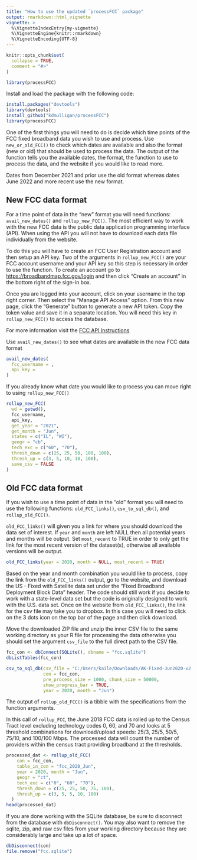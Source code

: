 ```yaml
---
title: "How to use the updated `processFCC` package"
output: rmarkdown::html_vignette
vignette: >
  %\VignetteIndexEntry{my-vignette}
  %\VignetteEngine{knitr::rmarkdown}
  %\VignetteEncoding{UTF-8}
---
```


```r
knitr::opts_chunk$set(
  collapse = TRUE,
  comment = "#>"
)
```

```r
library(processFCC)
```


Install and load the package with the following code:

```r
install.packages("devtools")
library(devtools)
install_github("kdmulligan/processFCC")
library(processFCC)
```

One of the first things you will need to do is decide which time points of the 
FCC fixed broadband data you wish to use and process. Use `new_or_old_FCC()` to
check which dates are available and also the format (new or old) that should be 
used to process the data. The output of the function tells you the available 
dates, the format, the function to use to process the data, and the website if
you would like to read more.

Dates from December 2021 and prior use the old format whereas dates June 2022 
and more recent use the new format.

## New FCC data format

For a time point of data in the "new" format you will need functions: `avail_new_dates()`
and `rollup_new_FCC()`. The most efficient way to work with the new FCC data is the
public data application programming interface (API). When using the API you will
not have to download each data file individually from the website.

To do this you will have to create
an FCC User Registration account and then setup an API key. 
Two of the arguments in `rollup_new_FCC()` are your FCC account username and
your API key so this step is necessary in order to use the function. To create 
an account go to <https://broadbandmap.fcc.gov/login> and then click "Create an 
account" in the bottom right of the sign-in box.

Once you are logged into your account, click on your username in the top right corner. Then select the "Manage API Access" option. From this new page, click 
the "Generate" button to generate a new API token. Copy the token value and 
save it in a separate location. You will need this key in `rollup_new_FCC()`
to access the database.

For more information visit the [FCC API Instructions](https://us-fcc.app.box.com/v/bdc-public-data-api-spec)

Use `avail_new_dates()` to see what dates are available in the new FCC data format

```r
avail_new_dates(
  fcc_username = ,
  api_key = 
)
```

If you already know what date you would like to process you can move right to using `rollup_new_FCC()`

```r
rollup_new_FCC(
  wd = getwd(),
  fcc_username,
  api_key,
  get_year = "2021",
  get_month = "Jun",
  states = c("IL", "WI"),
  geogr = "cb",
  tech_exc = c("60", "70"),
  thresh_down = c(25, 25, 50, 100, 100),
  thresh_up = c(3, 5, 10, 10, 100),
  save_csv = FALSE
)
```


## Old FCC data format

If you wish to use a time point of data in the "old" format you will need to use
the following functions: `old_FCC_links()`, `csv_to_sql_db()`, and 
`rollup_old_FCC()`.

`old_FCC_links()` will given you a link for where you should download the data
set of interest. If `year` and `month` are left NULL then all potential years
and months will be output. Set `most_recent` to TRUE in order to only get the
link for the most recent version of the dataset(s), otherwise all available
versions will be output.

```r
old_FCC_links(year = 2020, month = NULL, most_recent = TRUE)
```

Based on the year and month combination you would like to process, copy the
link from the `old_FCC_links()` output, go to the website, and download the US - 
Fixed with Satellite data set under the "Fixed Broadband Deployment Block Data" 
header. The code should still work if you decide to work with a state-level data 
set but the code is originally designed to work with the U.S. data set.
Once on the website from `old_FCC_links()`, the link for the csv file 
may take you to dropbox. In this case you will need to click on the 3 dots icon 
on the top bar of the page and then click download.

Move the downloaded ZIP file and unzip the inner CSV file to the same working 
directory as your R file for processing the data otherwise you should set the 
argument `csv_file` to the full direct path to the CSV file.

```r
fcc_con <- dbConnect(SQLite(), dbname = "fcc.sqlite")
dbListTables(fcc_con)

csv_to_sql_db(csv_file = "C:/Users/kaile/Downloads/AK-Fixed-Jun2020-v2.csv", 
              con = fcc_con, 
              pre_process_size = 1000, chunk_size = 50000, 
              show_progress_bar = TRUE,
              year = 2020, month = "Jun")
```

The output of `rollup_old_FCC()` is a tibble with the specifications from the 
function arguments. 

In this call of
`rollup_FCC`, the June 2018 FCC data is rolled up to the Census Tract
level excluding technology codes 0, 60, and 70 and looks at 5 threshold
combinations for download/upload speeds: 25/3, 25/5, 50/5, 75/10, and
100/100 Mbps. The processed data will count the number of providers
within the census tract providing broadband at the thresholds.

```r
processed_dat <- rollup_old_FCC(
    con = fcc_con,
    table_in_con = "fcc_2020_Jun",
    year = 2020, month = "Jun",
    geogr = "ct",
    tech_exc = c("0", "60", "70"),
    thresh_down = c(25, 25, 50, 75, 100),
    thresh_up = c(3, 5, 5, 10, 100)
  )
head(processed_dat)
```

If you are done working with the SQLite database, be sure to disconnect from the 
database with `dbDisconnect()`. You may also want to remove the sqlite, zip, 
and raw csv files from your working directory because they are considerably 
large and take up a lot of space.

```r
dbDisconnect(con)
file.remove("fcc.sqlite")
```


